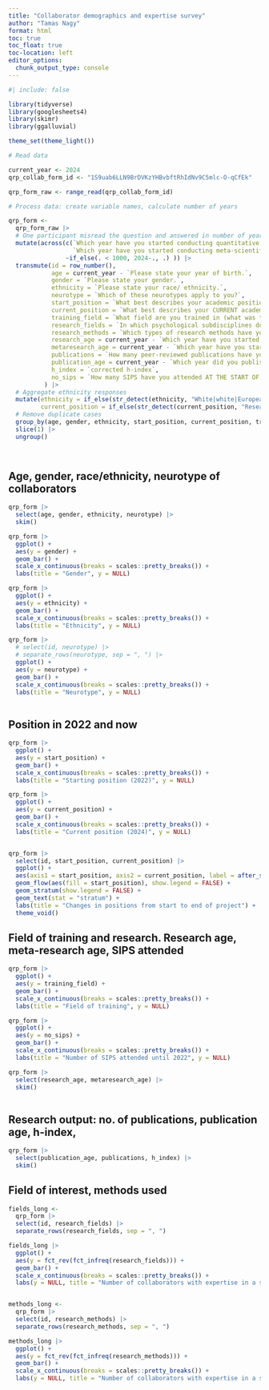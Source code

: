 ```yaml
---
title: "Collaborator demographics and expertise survey"
author: "Tamas Nagy"
format: html
toc: true
toc_float: true
toc-location: left
editor_options: 
  chunk_output_type: console
---
```


```r
#| include: false

library(tidyverse)
library(googlesheets4)
library(skimr)
library(ggalluvial)

theme_set(theme_light())

```


```r
# Read data

current_year <- 2024
qrp_collab_form_id <- "1S9uab6LLN9BrDVKzYHBvbftRhIdNv9C5mlc-O-qCfEk"

qrp_form_raw <- range_read(qrp_collab_form_id)

# Process data: create variable names, calculate number of years

qrp_form <- 
  qrp_form_raw |> 
  # One participant misread the question and answered in number of years instead of years. Fixing that here.
  mutate(across(c(`Which year have you started conducting quantitative empirical research?`,
                  `Which year have you started conducting meta-scientific research?`),
                ~if_else(. < 1000, 2024-., .) )) |> 
  transmute(id = row_number(),
            age = current_year - `Please state your year of birth.`,
            gender = `Please state your gender.`,
            ethnicity = `Please state your race/ ethnicity.`,
            neurotype = `Which of these neurotypes apply to you?`,
            start_position = `What best describes your academic position AT THE START OF THE PROJECT (June 2022)?`,
            current_position = `What best describes your CURRENT academic position?`,
            training_field = `What field are you trained in (what was the degree you obtained or are currently obtaining)?`,
            research_fields = `In which psychological subdisciplines do you conduct research?`,
            research_methods = `Which types of research methods have you used or are you currently using?`,
            research_age = current_year - `Which year have you started conducting quantitative empirical research?`,
            metaresearch_age = current_year - `Which year have you started conducting meta-scientific research?`,
            publications = `How many peer-reviewed publications have you co-authored (including the ones where you are first author)?`,
            publication_age = current_year - `Which year did you publish your first quantitative empirical peer-reviewed article (as a first author or co-author)?`,
            h_index = `corrected h-index`,
            no_sips = `How many SIPS have you attended AT THE START OF THE PROJECT (June 2022; including the SIPS in Victoria, BC)?`
          ) |> 
  # Aggregate ethnicity responses
  mutate(ethnicity = if_else(str_detect(ethnicity, "White|white|European|Caucasian"), "Caucasian", ethnicity),
         current_position = if_else(str_detect(current_position, "Research"), "Research professional/scientist", current_position)) |> 
  # Remove duplicate cases
  group_by(age, gender, ethnicity, start_position, current_position, training_field, research_fields) |> 
  slice(1) |>
  ungroup()

  

```

## Age, gender, race/ethnicity, neurotype of collaborators
```r
qrp_form |> 
  select(age, gender, ethnicity, neurotype) |> 
  skim()

qrp_form |> 
  ggplot() +
  aes(y = gender) +
  geom_bar() +
  scale_x_continuous(breaks = scales::pretty_breaks()) + 
  labs(title = "Gender", y = NULL)

qrp_form |> 
  ggplot() +
  aes(y = ethnicity) +
  geom_bar() +
  scale_x_continuous(breaks = scales::pretty_breaks()) + 
  labs(title = "Ethnicity", y = NULL)

qrp_form |> 
  # select(id, neurotype) |> 
  # separate_rows(neurotype, sep = ", ") |> 
  ggplot() +
  aes(y = neurotype) +
  geom_bar() +
  scale_x_continuous(breaks = scales::pretty_breaks()) + 
  labs(title = "Neurotype", y = NULL)
  

```


## Position in 2022 and now
```r
qrp_form |> 
  ggplot() +
  aes(y = start_position) +
  geom_bar() +
  scale_x_continuous(breaks = scales::pretty_breaks()) + 
  labs(title = "Starting position (2022)", y = NULL)

qrp_form |> 
  ggplot() +
  aes(y = current_position) +
  geom_bar() +
  scale_x_continuous(breaks = scales::pretty_breaks()) + 
  labs(title = "Current position (2024)", y = NULL)


qrp_form |> 
  select(id, start_position, current_position) |> 
  ggplot() +
  aes(axis1 = start_position, axis2 = current_position, label = after_stat(stratum), fill = after_stat(stratum)) +
  geom_flow(aes(fill = start_position), show.legend = FALSE) +
  geom_stratum(show.legend = FALSE) +
  geom_text(stat = "stratum") +
  labs(title = "Changes in positions from start to end of project") +
  theme_void()

```

## Field of training and research. Research age, meta-research age, SIPS attended
```r
qrp_form |> 
  ggplot() +
  aes(y = training_field) +
  geom_bar() +
  scale_x_continuous(breaks = scales::pretty_breaks()) + 
  labs(title = "Field of training", y = NULL)

qrp_form |> 
  ggplot() +
  aes(y = no_sips) +
  geom_bar() +
  scale_x_continuous(breaks = scales::pretty_breaks()) + 
  labs(title = "Number of SIPS attended until 2022", y = NULL)

qrp_form |> 
  select(research_age, metaresearch_age) |> 
  skim()
  
```

## Research output: no. of publications, publication age, h-index, 
```r
qrp_form |> 
  select(publication_age, publications, h_index) |> 
  skim()


```

## Field of interest, methods used

```r

fields_long <- 
  qrp_form |> 
  select(id, research_fields) |> 
  separate_rows(research_fields, sep = ", ")

fields_long |> 
  ggplot() +
  aes(y = fct_rev(fct_infreq(research_fields))) +
  geom_bar() +
  scale_x_continuous(breaks = scales::pretty_breaks()) + 
  labs(y = NULL, title = "Number of collaborators with expertise in a specific field")


methods_long <- 
  qrp_form |> 
  select(id, research_methods) |> 
  separate_rows(research_methods, sep = ", ")

methods_long |> 
  ggplot() +
  aes(y = fct_rev(fct_infreq(research_methods))) +
  geom_bar() +
  scale_x_continuous(breaks = scales::pretty_breaks()) + 
  labs(y = NULL, title = "Number of collaborators with expertise in a specific method")


```



